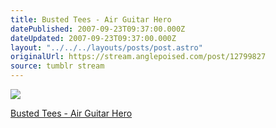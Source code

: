 ```yaml
---
title: Busted Tees - Air Guitar Hero
datePublished: 2007-09-23T09:37:00.000Z
dateUpdated: 2007-09-23T09:37:00.000Z
layout: "../../../layouts/posts/post.astro"
originalUrl: https://stream.anglepoised.com/post/12799827
source: tumblr stream
---
```


![](/images/notes/12799827.jpg)

[Busted Tees - Air Guitar Hero](http://www.bustedtees.com/shirt/airguitarhero/male/?utm_medium=EMail&utm_source=092107&utm_campaign=AirGuitarHero)
